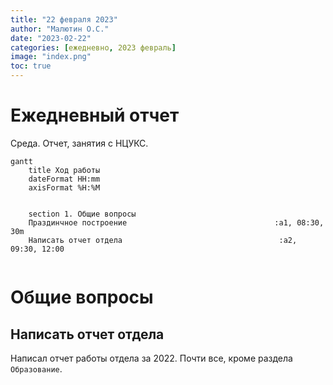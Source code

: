 ```yaml
---
title: "22 февраля 2023"
author: "Малютин О.С."
date: "2023-02-22"
categories: [ежедневно, 2023 февраль]
image: "index.png"
toc: true
---
```




# Ежедневный отчет

Среда. Отчет, занятия с НЦУКС.


```mermaid
gantt
    title Ход работы
    dateFormat HH:mm
    axisFormat %H:%M

   
    section 1. Общие вопросы
    Праздинчное построение                                 :a1, 08:30, 30m
    Написать отчет отдела                                   :a2, 09:30, 12:00
    
```


# Общие вопросы

## Написать отчет отдела

Написал отчет работы отдела за 2022. Почти все, кроме раздела `Образование`.


